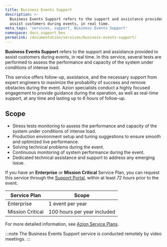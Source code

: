 ```yaml
---
title: Business Events Support
description: >-
  Business Events Support refers to the support and assistance provided to
  assist customers during events, in real time.
meta_tags: 'services, support, Business Events Support'
namespace: docs_support_bes
permalink: /documentation/services/business-events-support/
---
```


**Business Events Support** refers to the support and assistance provided to assist customers during events, in real time. In this service, several tests are performed to assess the performance and capacity of the system under conditions of intense load.

This service offers follow-up, assistance, and the necessary support from expert engineers to maximize the probability of success and remove obstacles during the event. Azion specialists conduct a highly focused engagement to provide guidance during the operation, as well as real-time support, at any time and lasting up to *6 hours* of follow-up. 

## Scope

- Stress tests monitoring to assess the performance and capacity of the system under conditions of intense load.
- Production environment setup and tuning suggestions to ensure smooth and optimized live performance.
- Solving technical problems during the event.
- Continuous monitoring of system performance during the event.
- Dedicated technical assistance and support to address any emerging issue.

If you have an **Enterprise** or **Mission Critical** Service Plan, you can request this service through the [Support Portal](https://tickets.azion.com/en/support/loginen/support/login/new), within at least *72 hours* prior to the event.

| Service Plan     | Scope       |
|------------------|--------------| 
| Enterprise       | 1 event per year |
| Mission Critical | 100 hours per year included |

For more detailed information, see [Azion Service Plans](https://www.azion.com/en/professional-services/).

:::note
The Business Events Support service is conducted remotely by video meetings.
:::